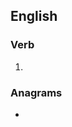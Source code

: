 {{also|re-sewed}}

==English==

===Verb===
{{head|en|verb form}}

# {{en-past of|resew}}

===Anagrams===
* {{l|en|weeders}}